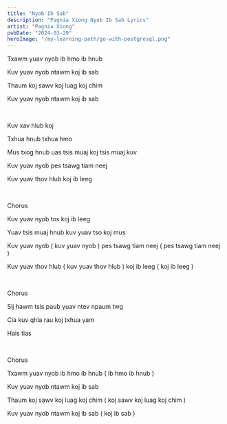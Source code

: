 ```yaml
---
title: "Nyob Ib Sab"
description: "Pagnia Xiong Nyob Ib Sab Lyrics"
artist: "Pagnia Xiong"
pubDate: "2024-03-29"
heroImage: "/my-learning-path/go-with-postgresql.png"
---
```


Txawm yuav nyob ib hmo ib hnub

Kuv yuav nyob ntawm koj ib sab

Thaum koj sawv koj luag koj chim

Kuv yuav nyob ntawm koj ib sab

<br />

Kuv xav hlub koj

Txhua hnub txhua hmo

Mus txog hnub uas tsis muaj koj tsis muaj kuv

Kuv yuav nyob pes tsawg tiam neej

Kuv yuav thov hlub koj ib leeg

<br />

Chorus

Kuv yuav nyob tos koj ib leeg

Yuav tsis muaj hnub kuv yuav tso koj mus

Kuv yuav nyob ( kuv yuav nyob ) pes tsawg tiam neej ( pes tsawg tiam neej )

Kuv yuav thov hlub ( kuv yuav thov hlub ) koj ib leeg ( koj ib leeg )

<br />

Chorus

Sij hawm tsis paub yuav ntev npaum twg

Cia kuv qhia rau koj txhua yam

Hais tias

<br />

Chorus

Txawm yuav nyob ib hmo ib hnub ( ib hmo ib hnub )

Kuv yuav nyob ntawm koj ib sab

Thaum koj sawv koj luag koj chim ( koj sawv koj luag koj chim )

Kuv yuav nyob ntawm koj ib sab ( koj ib sab )
